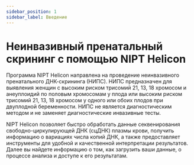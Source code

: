 ```yaml
---
sidebar_position: 1
sidebar_label: Введение
---
```


# Неинвазивный пренатальный скрининг с помощью NIPT Helicon

Программа NIPT Helicon направлена на проведение неинвазивного пренатального ДНК-скрининга (НИПС).
НИПС предназначен для выявления женщин с высоким риском трисомий 21, 13, 18 хромосом и анеуплоидий
по половым хромосомам у плода или высоким риском трисомий 21, 13, 18 хромосом у одного или обоих плодов
при двуплодной беременности. НИПС не является диагностическим методом и не заменяет диагностические
инвазивные тесты.

NIPT Helicon позволяет быстро обработать данные секвенирования свободно-циркулирующей ДНК (сцДНК)
плазмы крови, получить информацию о вариациях числа копий ДНК, а также
предоставляет инструменты для удобной и качественной интерпретации результатов. Далее вы найдете информацию о том,
как загрузить ваши данные, о процессе анализа и доступе к его результатам.
